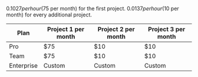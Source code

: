 $0.1027 per hour ($75 per month) for the first project. $0.0137 per hour ($10 per month) for every additional project.

| Plan       | Project 1 per month | Project 2 per month | Project 3 per month |
| ---------- | ------------------- | ------------------- | ------------------- |
| Pro        | $75                 | $10                 | $10                 |
| Team       | $75                 | $10                 | $10                 |
| Enterprise | Custom              | Custom              | Custom              |
